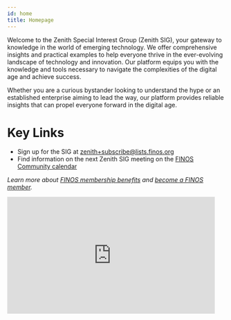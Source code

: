 ```yaml
---
id: home
title: Homepage
---
```


<div style={{ width: '50%', float: 'left', clear: 'left'}}>
Welcome to the Zenith Special Interest Group (Zenith SIG), your gateway to knowledge in the world of emerging technology. We offer comprehensive insights and practical examples to help everyone thrive in the ever-evolving landscape of technology and innovation. Our platform equips you with the knowledge and tools necessary to navigate the complexities of the digital age and achieve success.

Whether you are a curious bystander looking to understand the hype or an established enterprise aiming to lead the way, our platform provides reliable insights that can propel everyone forward in the digital age.

# Key Links

* Sign up for the SIG at zenith+subscribe@lists.finos.org
* Find information on the next Zenith SIG meeting on the [FINOS Community calendar](https://calendar.google.com/calendar/u/0/embed?src=finos.org_fac8mo1rfc6ehscg0d80fi8jig@group.calendar.google.com)

_Learn more about [FINOS membership benefits](https://www.finos.org/hubfs/FINOS%20Membership%20Benefits%20Guide.pdf) and [become a FINOS member](https://joinnow.platform.linuxfoundation.org/?project=finos)._
</div>
<div  style={{ width: '50%', float: 'right', clear: 'right'}}>
<iframe width="480" height="270" src="https://www.youtube.com/embed/lO-TRAQA8GE" title="FINOS - Zenith SIG Overview" frameborder="0" allow="accelerometer; autoplay; clipboard-write; encrypted-media; gyroscope; picture-in-picture; web-share" allowfullscreen></iframe>
</div>
